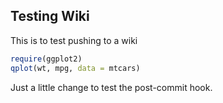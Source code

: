 ## Testing Wiki

This is to test pushing to a wiki

```r
require(ggplot2)
qplot(wt, mpg, data = mtcars)
```

Just a little change to test the post-commit hook.
